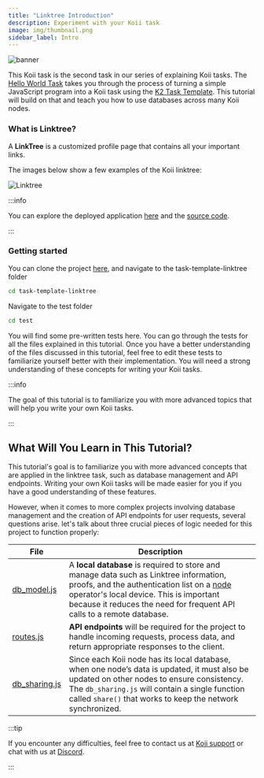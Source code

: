 ```yaml
---
title: "Linktree Introduction"
description: Experiment with your Koii task
image: img/thumbnail.png
sidebar_label: Intro
---
```



<Description
text="After mastering the development and deployment of the basic task, we will take a deeper dive into web3 concepts. This will be achieved by implementing these concepts through a practical example of linktree. Get ready for an enriching learning experience!"
/>

![banner](./Example%20Task_%20Linktree.svg)

This Koii task is the second task in our series of explaining Koii tasks. The [Hello World Task](/tutorials/hello-world/intro) takes you through the process of turning a simple JavaScript program into a Koii task using the [K2 Task Template](https://github.com/koii-network/task-template). This tutorial will build on that and teach you how to use databases across many Koii nodes.

### What is Linktree?

A **LinkTree** is a customized profile page that contains all your important links.

The images below show a few examples of the Koii linktree:

![Linktree](./linktree.svg)

:::info

You can explore the deployed application [here](https://linktree.koii.network) and the [source code](https://github.com/koii-network/linktree-app).

:::

### Getting started

You can clone the project [here](https://github.com/koii-network/linktree-app), and navigate to the task-template-linktree folder

```bash
cd task-template-linktree
```

Navigate to the test folder

```bash
cd test
```

You will find some pre-written tests here. You can go through the tests for all the files explained in this tutorial. Once you have a better understanding of the files discussed in this tutorial, feel free to edit these tests to familiarize yourself better with their implementation. You will need a strong understanding of these concepts for writing your Koii tasks.

:::info

The goal of this tutorial is to familiarize you with more advanced topics that will help you write your own Koii tasks.

:::

## What Will You Learn in This Tutorial?

This tutorial's goal is to familiarize you with more advanced concepts that are applied in the linktree task, such as database management and API endpoints. Writing your own Koii tasks will be made easier for you if you have a good understanding of these features.

However, when it comes to more complex projects involving database management and the creation of API endpoints for user requests, several questions arise. let's talk about three crucial pieces of logic needed for this project to function properly:

| File                                                                                         | Description                                                                                                                                                                                                                                                                                      |
| -------------------------------------------------------------------------------------------- | ------------------------------------------------------------------------------------------------------------------------------------------------------------------------------------------------------------------------------------------------------------------------------------------------ |
| [db_model.js](https://github.com/somali0128/task-template-linktree/blob/main/db_model.js)    | A **local database** is required to store and manage data such as Linktree information, proofs, and the authentication list on a [node](/run-a-node/introduction/task-nodes) operator's local device. This is important because it reduces the need for frequent API calls to a remote database. |
| [routes.js](https://github.com/somali0128/task-template-linktree/blob/main/routes.js)        | **API endpoints** will be required for the project to handle incoming requests, process data, and return appropriate responses to the client.                                                                                                                                                    |
| [db_sharing.js](https://github.com/somali0128/task-template-linktree/blob/main/dbSharing.js) | Since each Koii node has its local database, when one node’s data is updated, it must also be updated on other nodes to ensure consistency. The `db_sharing.js` will contain a single function called `share()` that works to keep the network synchronized.                                     |

:::tip

If you encounter any difficulties, feel free to contact us at [Koii support](https://share.hsforms.com/1Nmy8p6zWSN2J2skJn5EcOQc20dg) or chat with us at [Discord](https://discord.com/invite/koii).

:::
